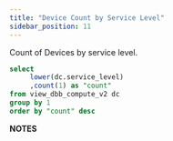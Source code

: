 ```yaml
---
title: "Device Count by Service Level"
sidebar_position: 11
---
```


Count of Devices by service level.

```sql
select
     lower(dc.service_level)
     ,count(1) as "count"
from view_dbb_compute_v2 dc
group by 1
order by "count" desc
```

**NOTES**

